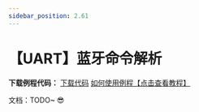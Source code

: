 ```yaml
---
sidebar_position: 2.61
---
```

# 【UART】蓝牙命令解析

**下载例程代码：** <a href="https://pan.baidu.com/s/1IH1MgJE1CAVYdpuWwVWYFQ?pwd=1234" class="source_download_button">下载代码</a> [如何使用例程【点击查看教程】](/docs/stm32/example/HowToImportExample)

文档：TODO~ 😎